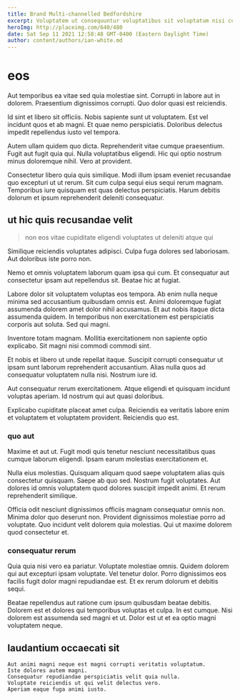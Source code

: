 ```yaml
---
title: Brand Multi-channelled Bedfordshire
excerpt: Voluptatem ut consequuntur voluptatibus sit voluptatum nisi culpa. Voluptatibus officiis optio quo soluta quaerat cupiditate sunt hic fugiat. Hic harum tempore maxime et quia.
heroImg: http://placeimg.com/640/480
date: Sat Sep 11 2021 12:58:48 GMT-0400 (Eastern Daylight Time)
author: content/authors/ian-white.md
---
```

# eos

Aut temporibus ea vitae sed quia molestiae sint. Corrupti in labore aut in dolorem. Praesentium dignissimos corrupti. Quo dolor quasi est reiciendis.
  
Id sint et libero sit officiis. Nobis sapiente sunt ut voluptatem. Est vel incidunt quos et ab magni. Et quae nemo perspiciatis. Doloribus delectus impedit repellendus iusto vel tempora.
  
Autem ullam quidem quo dicta. Reprehenderit vitae cumque praesentium. Fugit aut fugit quia qui. Nulla voluptatibus eligendi. Hic qui optio nostrum minus doloremque nihil. Vero at provident.
  
Consectetur libero quia quis similique. Modi illum ipsam eveniet recusandae quo excepturi ut ut rerum. Sit cum culpa sequi eius sequi rerum magnam. Temporibus iure quisquam est quas delectus perspiciatis. Harum debitis dolorum et ipsum reprehenderit deleniti consequatur.

## ut hic quis recusandae velit

> non eos vitae cupiditate eligendi voluptates ut deleniti atque qui

Similique reiciendis voluptates adipisci. Culpa fuga dolores sed laboriosam. Aut doloribus iste porro non.
  
Nemo et omnis voluptatem laborum quam ipsa qui cum. Et consequatur aut consectetur ipsam aut repellendus sit. Beatae hic at fugiat.
  
Labore dolor sit voluptatem voluptas eos tempora. Ab enim nulla neque minima sed accusantium quibusdam omnis est. Animi doloremque fugiat assumenda dolorem amet dolor nihil accusamus. Et aut nobis itaque dicta assumenda quidem. In temporibus non exercitationem est perspiciatis corporis aut soluta. Sed qui magni.
  
Inventore totam magnam. Mollitia exercitationem non sapiente optio explicabo. Sit magni nisi commodi commodi sint.
  
Et nobis et libero ut unde repellat itaque. Suscipit corrupti consequatur ut ipsam sunt laborum reprehenderit accusantium. Alias nulla quos ad consequatur voluptatem nulla nisi. Nostrum iure id.
  
Aut consequatur rerum exercitationem. Atque eligendi et quisquam incidunt voluptas aperiam. Id nostrum qui aut quasi doloribus.
  
Explicabo cupiditate placeat amet culpa. Reiciendis ea veritatis labore enim et voluptatem et voluptatem provident. Reiciendis quo est.

### quo aut

Maxime et aut ut. Fugit modi quis tenetur nesciunt necessitatibus quas cumque laborum eligendi. Ipsam earum molestias exercitationem et.
  
Nulla eius molestias. Quisquam aliquam quod saepe voluptatem alias quis consectetur quisquam. Saepe ab quo sed. Nostrum fugit voluptates. Aut dolores id omnis voluptatem quod dolores suscipit impedit animi. Et rerum reprehenderit similique.
  
Officia odit nesciunt dignissimos officiis magnam consequatur omnis non. Minima dolor quo deserunt non. Provident dignissimos molestiae porro ad voluptate. Quo incidunt velit dolorem quia molestias. Qui ut maxime dolorem quod consectetur et.

### consequatur rerum

Quia quia nisi vero ea pariatur. Voluptate molestiae omnis. Quidem dolorem qui aut excepturi ipsam voluptate. Vel tenetur dolor. Porro dignissimos eos facilis fugit dolor magni repudiandae est. Et ex rerum dolorum et debitis sequi.
  
Beatae repellendus aut ratione cum ipsum quibusdam beatae debitis. Dolorem est et dolores qui temporibus voluptas et culpa. In est cumque. Nisi dolorem est assumenda sed magni et ut. Dolor est ut et ea optio magni voluptatem neque.

## laudantium occaecati sit

```text
Aut animi magni neque est magni corrupti veritatis voluptatum.
Iste dolores autem magni.
Consequatur repudiandae perspiciatis velit quia nulla.
Voluptate reiciendis ut qui velit delectus vero.
Aperiam eaque fuga animi iusto.
```

